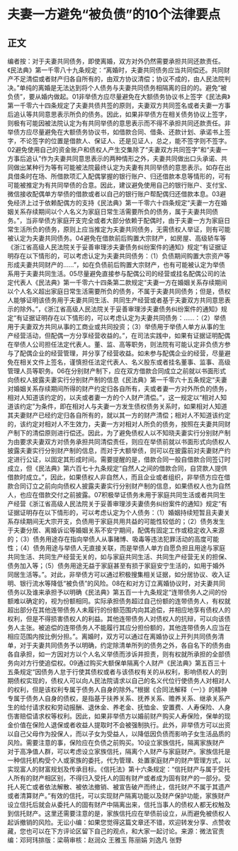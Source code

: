 # 夫妻一方避免“被负债”的10个法律要点
## 正文
编者按：对于夫妻共同债务，即使离婚，双方对外仍然需要承担共同还款责任。《民法典》第一千零八十九条规定：“离婚时，夫妻共同债务应当共同偿还。共同财产不足清偿或者财产归各自所有的，由双方协议清偿；协议不成的，由人民法院判决。”单纯的离婚是无法达到将个人债务与夫妻共同债务相隔离的目的的。避免“被负债”，要从婚内做起。01非举债方应尽量避免在大额债务协议书上签字《民法典》第一千零六十四条规定了夫妻共债共签的原则，夫妻双方共同签名或者夫妻一方事后追认等共同意思表示所负的债务。因此，如果非举债方在相关债务协议上签字，则极有可能因被法院认定为有共同举债的意思表示而不得不承担共同还款责任。非举债方应尽量避免在大额债务协议书，如借款合同、借条、还款计划、承诺书上签字，不论签字的位置是借款人、保证人、还是见证人，总之，能不签字则不签字。02避免使用自己的资金账户和债权人产生交集除了“夫妻双方共同签字”和“夫妻一方事后追认”作为夫妻共同意思表示的两种情形之外，夫妻共同做出口头承诺、共同做出某种行为等有可能被法院最终认定为夫妻有共同举债的意思表示。如存在出具借条时在场、所借款项汇入配偶掌握的银行账户、归还借款本息等情形的，可有可能被推定为有共同举债的合意。因此，建议避免使用自己的银行账户、支付宝、微信接收配偶单方举债的借款或者以自己的银行账户帮配偶归还借款本息。03避免经济上过于依赖配偶方的支持《民法典》第一千零六十四条规定“夫妻一方在婚姻关系存续期间以个人名义为家庭日常生活需要所负的债务，属于夫妻共同债务。”，当非举债方家庭开支完全或者大部分依赖于配偶时，由于夫妻一方为家庭日常生活所负的债务，原则上应当推定为夫妻共同债务，无需债权人举证，则有可能被认定为夫妻共同债务。04避免在借款前后购置大宗财产，如房屋、高级轿车等《浙江省高级人民法院关于妥善审理涉夫妻债务纠纷案件的通知》规定“有证据证明存在以下情形的，可以考虑认定为夫妻共同债务：（1）负债期间购置大宗资产等形成夫妻共同财产的……”，如在负债前后购置大宗财产，也有可能被认定为举债系用于夫妻共同生活。05尽量避免直接参与配偶公司的经营或挂名配偶公司的法定代表人《民法典》第一千零六十四条第二款规定“夫妻一方在婚姻关系存续期间以个人名义超出家庭日常生活需要所负的债务，不属于夫妻共同债务；但是，债权人能够证明该债务用于夫妻共同生活、共同生产经营或者基于夫妻双方共同意思表示的除外。”，《浙江省高级人民法院关于妥善审理涉夫妻债务纠纷案件的通知》规定“有证据证明存在以下情形的，可以考虑认定为夫妻共同债务：……：（2）举债用于夫妻双方共同从事的工商业或共同投资；（3）举债用于举债人单方从事的生产经营活动，但配偶一方分享经营收益的。”，在司法实践中，如果有证据证明配偶在举债人公司担任法定代表人。董、监、高等职务，则法院有可能认定非负债方参与了配偶企业的经营管理，并分享了经营收益。如未参与配偶企业的经营，尽量避免在相关文件上签名，谨慎担任法定代表人、名义股东或者挂名董事、监事、高级管理人员等职务。06在分别财产制下，应在双方借款合同成立之前就以书面形式向债权人披露夫妻实行分别财产制的信息《民法典》第一千零六十五条规定“夫妻对婚姻关系存续期间所得的财产约定归各自所有，夫或者妻一方对外所负的债务，相对人知道该约定的，以夫或者妻一方的个人财产清偿。”，这一规定以“相对人知道该约定”为条件，即在相对人与夫妻一方发生债权债务关系时，如果相对人知道其夫妻财产已经约定归各自所有的，就以其一方的财产清偿；相对人不知道该约定的，该约定对相对人不生效力，夫妻一方对相对人所负的债务，按照在夫妻共同财产制下的清偿原则进行偿还。因此，为了避免债权人以不知晓夫妻实行分别财产制为由要求夫妻双方对债务承担共同清偿责任，则应在举债前就以书面形式向债权人披露夫妻实行分别财产制的信息，而对于大额举债，则可以在披露前对夫妻财产约定进行公证，以固定其形成时间。需要提醒的是，借款合同一般自借款合同签订时成立，但《民法典》第六百七十九条规定“自然人之间的借款合同，自贷款人提供借款时成立。”，因此，如果债权人非自然人，而且企业或者组织，非举债方应在借款合同订立之前向向债权人披露夫妻实行分别财产制的信息，如果债权人也为自然人，也应在借款交付之前披露。07积极举证债务未用于家庭共同生活或者共同生产经营《浙江省高级人民法院关于妥善审理涉夫妻债务纠纷案件的通知》规定“有证据证明存在以下情形的，可以考虑认定为个人债务：（1）婚姻持续短暂且夫妻关系存续期间无大宗开支，负债用于家庭共用共益的可能性较低的；（2）债务发生于夫妻分居、离婚诉讼等婚姻关系不安宁期间，配偶有固定工作或稳定收入来源的；（3）债务用途存在指向举债人从事赌博、吸毒等违法犯罪活动的高度可能性；（4）债务用途与举债人无直接关联，而是举债人单方自愿负担且用途与家庭共同生活、共同生产经营无关的，如与家庭共同生活、共同生产经营无关的担保、债务加入等；（5）债务用途无益于家庭甚至有损于家庭安宁生活的，如用于婚外同居生活等。”。对此，非举债方可以通过积极搜集相关证据，如分居协议、收入证明、银行流水等降低“被负债”的风险。08在和对方订立离婚协议时，对夫妻共同债务以及谁来承担予以明确《民法典》第五百一十九条规定“连带债务人之间的份额难以确定的，视为份额相同。实际承担债务超过自己份额的连带债务人，有权就超出部分在其他连带债务人未履行的份额范围内向其追偿，并相应地享有债权人的权利，但是不得损害债权人的利益。其他连带债务人对债权人的抗辩，可以向该债务人主张。被追偿的连带债务人不能履行其应分担份额的，其他连带债务人应当在相应范围内按比例分担。”。离婚时，双方可以通过在离婚协议上开列共同债务清单，对于夫妻共同债务予以明确，约定除清单所列的债务之外，各自名下的债务由各自承担，如一方因对方以个人名义举债而涉诉并担责，则有权就所承担的全部债务向对方行使追偿权。09通过购买大额保单隔离个人财产《民法典》第五百三十五条规定“因债务人怠于行使其债权或者与该债权有关的从权利，影响债权人的到期债权实现的，债权人可以向人民法院请求以自己的名义代位行使债务人对相对人的权利，但是该权利专属于债务人自身的除外。”根据《合同法解释（一）》的精神专属于债务人自身的债权，是指基于扶养关系、抚养关系、赡养关系、继承关系产生的给付请求权和劳动报酬、退休金、养老金、抚恤金、安置费、人寿保险、人身伤害赔偿请求权等权利。因此，如果非举债方以婚前财产购买人寿保险，保单的现金价值在保险人退保或者收益人提取时不会被强制执行。此外，非举债方可以出资以自己父母作为投保人，而以子女为受益人，以降低因负债而影响子女生活品质的风险。需要注意的事，保险应在负债之前购买。10设立家族信托，隔离家族财产对于高净值人群，可以考虑设立家族信托，隔离个人财产与家庭财产。家族信托是一种信托机构受个人或家族的委托，代为管理、处置家庭财产的财产管理方式，以实现富人的财富规划及传承目标。《信托法》第十六条规定：“信托财产与属于受托人所有的财产相区别，不得归入受托人的固有财产或者成为固有财产的一部分。受托人死亡或者依法解散、被依法撤销、被宣告破产而终止，信托财产不属于其遗产或者清算财产。”有效的信托，可以实现财产隔离功能以及财产保护功能，家族财产设立信托后就会从委托人的固有财产中隔离出来，信托当事人的债权人都无权触及到信托财产。这里还需要注意的是，家族信托应在举债前设立，从而避免被债权人起诉撤销的风险。无讼小编：如果您觉得这篇文章还不错，欢迎转发分享、点赞收藏，您也可以在下方评论区留下自己的观点，和大家一起讨论。来源：微法官责编：邓珂玮排版：梁萌审核：赵润众 王雅玉 陈丽娟 刘逸凡 张野